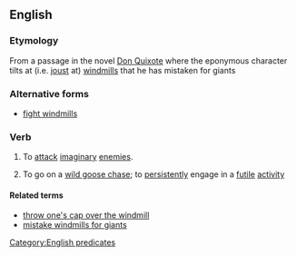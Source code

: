 ==English==
{{wikipedia|tilting at windmills}}

===Etymology===
From a passage in the novel [[w:Don Quixote|Don Quixote]] where the eponymous character tilts at (i.e. [[joust]] at) [[windmill]]s that he has mistaken for giants

===Alternative forms===
* [[fight windmills]]

===Verb===
{{head|en|verb|head=to [[tilt]] [[at]] [[windmills]]}}

# {{intransitive}} To [[attack]] [[imaginary]] [[enemies]].
# {{intransitive|idiomatic}}  To go on a [[wild goose chase]]; to [[persistently]] engage in a [[futile]] [[activity]]

====Related terms====
* [[throw one's cap over the windmill]]
* [[mistake windmills for giants]]

[[Category:English predicates]]